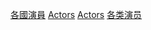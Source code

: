 {{Categories by country|nocat}}

[[Category:各國演員|]]
[[Category:按國籍分類|Actors]]
[[Category:各國職業人物|Actors]]
[[Category:各类演员|]]